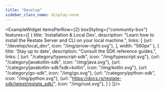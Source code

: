 ```yaml
---
title: "Develop"
sidebar_class_name: display-none
---
```




<ExampleWidget itemsPerRow={2} boxStyling={"community-box"} features={[
    {
        title: 'Installation & Local Dev',
        description: "Learn how to install the Restate Server and CLI on your local machine.",
        links: [
            {url: "/develop/local_dev", icon: "/img/arrow-right.svg"},
        ],
        width: "560px"
    },
    {
        title: 'Stay up to date',
        description: "Consult the SDK reference guides.",
        links: [
            {url: "/category/typescript-sdk", icon: "/img/typescript.svg"},
            {url: "/category/javakotlin-sdk", icon: "/img/java.svg"},
            {url: "/category/javakotlin-sdk?sdk=kotlin", icon: "/img/kotlin.svg"},
            {url: "/category/go-sdk", icon: "/img/go.svg"},
            {url: "/category/python-sdk", icon: "/img/python.svg"},
            {url: "https://docs.rs/restate-sdk/latest/restate_sdk/", icon: "/img/rust.svg"},
        ]
    }
]}/>